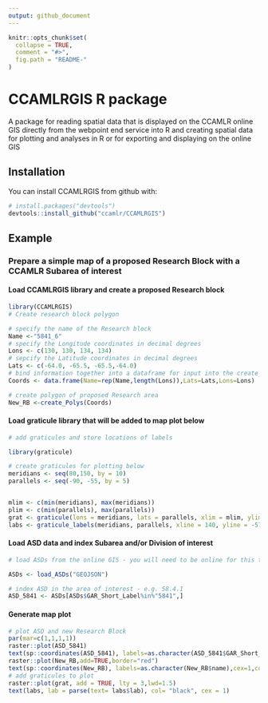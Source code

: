 ```yaml
---
output: github_document
---
```


<!-- README.md is generated from README.Rmd. Please edit that file -->

```r
knitr::opts_chunk$set(
  collapse = TRUE,
  comment = "#>",
  fig.path = "README-"
)
```

# CCAMLRGIS R package

A package for reading spatial data that is displayed on the CCAMLR online GIS directly from the webpoint end service into R and creating spatial data for plotting and analyses in R or for exporting and displaying on the online GIS 

## Installation

You can install CCAMLRGIS from github with:

```r
# install.packages("devtools")
devtools::install_github("ccamlr/CCAMLRGIS")
```

## Example

### Prepare a simple map of a proposed Research Block with a CCAMLR Subarea of interest

#### Load CCAMLRGIS library and create a proposed Research block
```r
library(CCAMLRGIS)
# Create research block polygon 

# specify the name of the Research block
Name <-"5841_6"
# specify the Longitude coordinates in decimal degrees
Lons <- c(130, 130, 134, 134)
# sepcify the Latitude coordinates in decimal degrees
Lats <- c(-64.0, -65.5, -65.5,-64.0)
# bind information together into a dataframe for input into the create_Polys function see ?create_Polys 
Coords <- data.frame(Name=rep(Name,length(Lons)),Lats=Lats,Lons=Lons)

# create polygon of proposed Research area
New_RB <-create_Polys(Coords)
```


#### Load graticule library that will be added to map plot below

```r
# add graticules and store locations of labels

library(graticule)

# create graticules for plotting below
meridians <- seq(80,150, by = 10)
parallels <- seq(-90, -55, by = 5)


mlim <- c(min(meridians), max(meridians))
plim <- c(min(parallels), max(parallels))
grat <- graticule(lons = meridians, lats = parallels, xlim = mlim, ylim = plim, proj = raster::projection(New_RB))
labs <- graticule_labels(meridians, parallels, xline = 140, yline = -57.5, proj = raster::projection(New_RB))
```


#### Load ASD data and index Subarea and/or Division of interest
```r
# load ASDs from the online GIS - you will need to be online for this to work see ?load_ASDs 

ASDs <- load_ASDs("GEOJSON")

# index ASD in the area of interest - e.g. 58.4.1
ASD_5841 <- ASDs[ASDs$GAR_Short_Label%in%"5841",]
```

#### Generate map plot 

```r
# plot ASD and new Research Block 
par(mar=c(1,1,1,1))
raster::plot(ASD_5841)
text(sp::coordinates(ASD_5841), labels=as.character(ASD_5841$GAR_Short_Label),cex=1,col="black")
raster::plot(New_RB,add=TRUE,border="red")
text(sp::coordinates(New_RB), labels=as.character(New_RB$name),cex=1,col="black")
# add graticules to plot
raster::plot(grat, add = TRUE, lty = 3,lwd=1.5)
text(labs, lab = parse(text= labs$lab), col= "black", cex = 1)

```